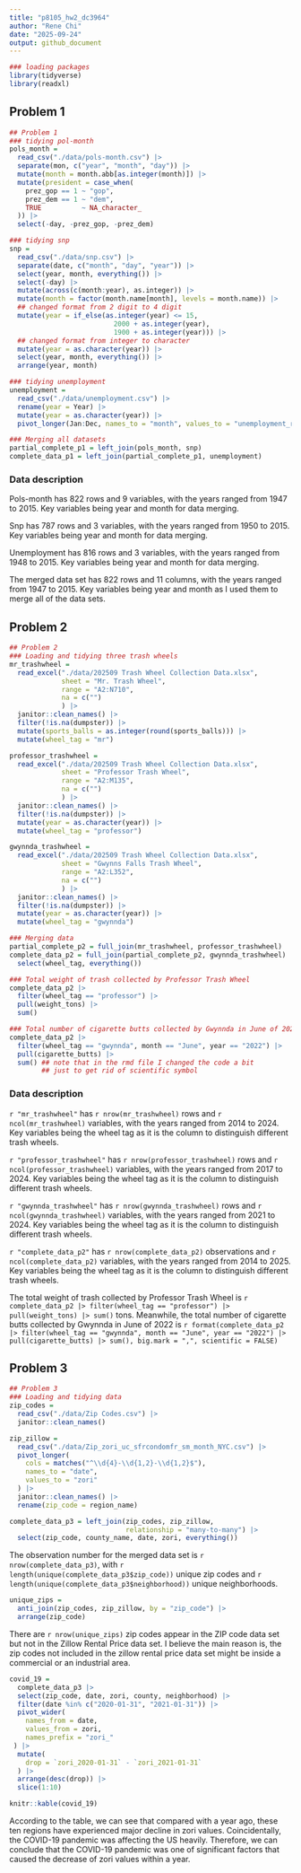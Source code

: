 ```yaml
---
title: "p8105_hw2_dc3964"  
author: "Rene Chi"  
date: "2025-09-24"
output: github_document
---
```


```r
### loading packages
library(tidyverse)
library(readxl)
```

## Problem 1

```r
## Problem 1
### tidying pol-month
pols_month =
  read_csv("./data/pols-month.csv") |> 
  separate(mon, c("year", "month", "day")) |> 
  mutate(month = month.abb[as.integer(month)]) |> 
  mutate(president = case_when(
    prez_gop == 1 ~ "gop",
    prez_dem == 1 ~ "dem",
    TRUE          ~ NA_character_
  )) |> 
  select(-day, -prez_gop, -prez_dem)

### tidying snp
snp = 
  read_csv("./data/snp.csv") |> 
  separate(date, c("month", "day", "year")) |> 
  select(year, month, everything()) |> 
  select(-day) |> 
  mutate(across(c(month:year), as.integer)) |> 
  mutate(month = factor(month.name[month], levels = month.name)) |> 
  ## changed format from 2 digit to 4 digit 
  mutate(year = if_else(as.integer(year) <= 15,
                          2000 + as.integer(year),
                          1900 + as.integer(year))) |> 
  ## changed format from integer to character
  mutate(year = as.character(year)) |> 
  select(year, month, everything()) |> 
  arrange(year, month)

### tidying unemployment
unemployment =
  read_csv("./data/unemployment.csv") |> 
  rename(year = Year) |> 
  mutate(year = as.character(year)) |> 
  pivot_longer(Jan:Dec, names_to = "month", values_to = "unemployment_rate")

### Merging all datasets
partial_complete_p1 = left_join(pols_month, snp) 
complete_data_p1 = left_join(partial_complete_p1, unemployment)
```

### **Data description**

Pols-month has 822 rows and 9 variables, with the years ranged from 1947 to 2015. Key variables being year and month for data merging.

Snp has 787 rows and 3 variables, with the years ranged from 1950 to 2015. Key variables being year and month for data merging.

Unemployment has 816 rows and 3 variables, with the years ranged from 1948 to 2015. Key variables being year and month for data merging.

The merged data set has 822 rows and 11 columns, with the years ranged from 1947 to 2015. Key variables being year and month as I used them to merge all of the data sets.

## Problem 2

```r
## Problem 2
### Loading and tidying three trash wheels
mr_trashwheel =
  read_excel("./data/202509 Trash Wheel Collection Data.xlsx",
             sheet = "Mr. Trash Wheel",
             range = "A2:N710",
             na = c("")
             ) |> 
  janitor::clean_names() |> 
  filter(!is.na(dumpster)) |> 
  mutate(sports_balls = as.integer(round(sports_balls))) |>
  mutate(wheel_tag = "mr")

professor_trashwheel =
  read_excel("./data/202509 Trash Wheel Collection Data.xlsx",
             sheet = "Professor Trash Wheel",
             range = "A2:M135", 
             na = c("")
             ) |> 
  janitor::clean_names() |>
  filter(!is.na(dumpster)) |> 
  mutate(year = as.character(year)) |> 
  mutate(wheel_tag = "professor")

gwynnda_trashwheel =
  read_excel("./data/202509 Trash Wheel Collection Data.xlsx",
             sheet = "Gwynns Falls Trash Wheel",
             range = "A2:L352",
             na = c("")
             ) |> 
  janitor::clean_names() |>
  filter(!is.na(dumpster)) |> 
  mutate(year = as.character(year)) |> 
  mutate(wheel_tag = "gwynnda")

### Merging data
partial_complete_p2 = full_join(mr_trashwheel, professor_trashwheel)
complete_data_p2 = full_join(partial_complete_p2, gwynnda_trashwheel) |> 
  select(wheel_tag, everything())

### Total weight of trash collected by Professor Trash Wheel
complete_data_p2 |> 
  filter(wheel_tag == "professor") |>   
  pull(weight_tons) |>                   
  sum()      

### Total number of cigarette butts collected by Gwynnda in June of 2022
complete_data_p2 |> 
  filter(wheel_tag == "gwynnda", month == "June", year == "2022") |>   
  pull(cigarette_butts) |>                   
  sum() ## note that in the rmd file I changed the code a bit
        ## just to get rid of scientific symbol
```

### **Data description**

`r "mr_trashwheel"` has `r nrow(mr_trashwheel)` rows and `r ncol(mr_trashwheel)` variables, with the years ranged from 2014 to 2024. Key variables being the wheel tag as it is the column to distinguish different trash wheels.

`r "professor_trashwheel"` has `r nrow(professor_trashwheel)` rows and `r ncol(professor_trashwheel)` variables, with the years ranged from 2017 to 2024. Key variables being the wheel tag as it is the column to distinguish different trash wheels.

`r "gwynnda_trashwheel"` has `r nrow(gwynnda_trashwheel)` rows and `r ncol(gwynnda_trashwheel)` variables, with the years ranged from 2021 to 2024. Key variables being the wheel tag as it is the column to distinguish different trash wheels.

`r "complete_data_p2"` has `r nrow(complete_data_p2)` observations and `r ncol(complete_data_p2)` variables, with the years ranged from 2014 to 2025. Key variables being the wheel tag as it is the column to distinguish different trash wheels.

The total weight of trash collected by Professor Trash Wheel is `r complete_data_p2 |> filter(wheel_tag == "professor") |> pull(weight_tons) |> sum()` tons. Meanwhile, the total number of cigarette butts collected by Gwynnda in June of 2022 is `r format(complete_data_p2 |> filter(wheel_tag == "gwynnda", month == "June", year == "2022") |> pull(cigarette_butts) |> sum(), big.mark = ",", scientific = FALSE) `

## Problem 3

```r
## Problem 3
### Loading and tidying data
zip_codes = 
  read_csv("./data/Zip Codes.csv") |> 
  janitor::clean_names()

zip_zillow =
  read_csv("./data/Zip_zori_uc_sfrcondomfr_sm_month_NYC.csv") |>
  pivot_longer(
    cols = matches("^\\d{4}-\\d{1,2}-\\d{1,2}$"), 
    names_to = "date",
    values_to = "zori"
  ) |> 
  janitor::clean_names() |> 
  rename(zip_code = region_name)

complete_data_p3 = left_join(zip_codes, zip_zillow,
                             relationship = "many-to-many") |> 
  select(zip_code, county_name, date, zori, everything())
```

The observation number for the merged data set is `r nrow(complete_data_p3)`, with `r length(unique(complete_data_p3$zip_code))` unique zip codes and `r length(unique(complete_data_p3$neighborhood))` unique neighborhoods.

```r
unique_zips =
  anti_join(zip_codes, zip_zillow, by = "zip_code") |>
  arrange(zip_code)
```

There are `r nrow(unique_zips)` zip codes appear in the ZIP code data set but not in the Zillow Rental Price data set. I believe the main reason is, the zip codes not included in the zillow rental price data set might be inside a commercial or an industrial area.

```r
covid_19 =
  complete_data_p3 |> 
  select(zip_code, date, zori, county, neighborhood) |> 
  filter(date %in% c("2020-01-31", "2021-01-31")) |> 
  pivot_wider(
    names_from = date,
    values_from = zori,
    names_prefix = "zori_"
 ) |> 
  mutate(
    drop = `zori_2020-01-31` - `zori_2021-01-31`
  ) |> 
  arrange(desc(drop)) |> 
  slice(1:10)

knitr::kable(covid_19)
```

According to the table, we can see that compared with a year ago, these ten regions have experienced major decline in zori values. Coincidentally, the COVID-19 pandemic was affecting the US heavily. Therefore, we can conclude that the COVID-19 pandemic was one of significant factors that caused the decrease of zori values within a year.
